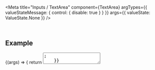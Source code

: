 
<Meta
  title="Inputs / TextArea"
  component={TextArea}
  argTypes={{
    valueStateMessage: { control: { disable: true } }
  }}
  args={{
    valueState: ValueState.None
  }}
/>

<DocsHeader />

<br />

## Example

<Canvas>
  <Story name="Default">
    {(args) => {
      return <TextArea {...args} />;
    }}
  </Story>
</Canvas>

## Properties

<ArgsTableWithNote story="Default" />

<Footer />
